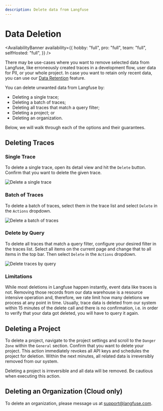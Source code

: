 ```yaml
---
description: Delete data from Langfuse
---
```


# Data Deletion

<AvailabilityBanner
  availability={{
    hobby: "full",
    pro: "full",
    team: "full",
    selfHosted: "full",
  }}
/>

There may be use-cases where you want to remove selected data from Langfuse, like erroneously created traces in a development flow, user data for PII, or your whole project.
In case you want to retain only recent data, you can use our [Data Retention](/docs/data-retention) feature.

You can delete unwanted data from Langfuse by:

- Deleting a single trace;
- Deleting a batch of traces;
- Deleting all traces that match a query filter;
- Deleting a project; or
- Deleting an organization.

Below, we will walk through each of the options and their guarantees.

## Deleting Traces

### Single Trace

To delete a single trace, open its detail view and hit the `Delete` button.
Confirm that you want to delete the given trace.

![Delete a single trace](/images/docs/delete-single-trace.png)

### Batch of Traces

To delete a batch of traces, select them in the trace list and select `Delete` in the `Actions` dropdown.

![Delete a batch of traces](/images/docs/delete-trace-batch.png)

### Delete by Query

To delete all traces that match a query filter, configure your desired filter in the traces list.
Select all items on the current page and change that to all items in the top bar.
Then select `Delete` in the `Actions` dropdown.

![Delete traces by query](/images/docs/delete-filtered-traces.png)

### Limitations

While most deletions in Langfuse happen instantly, event data like traces is not.
Removing those records from our data warehouse is a resource intensive operation and, therefore, we rate limit
how many deletions we process at any point in time.
Usually, trace data is deleted from our system within 15 minutes of the delete call and there is no confirmation, i.e.
in order to verify that your data got deleted, you will have to query it again.

## Deleting a Project

To delete a project, navigate to the project settings and scroll to the `Danger Zone` within the `General` section.
Confirm that you want to delete your project.
This action immediately revokes all API keys and schedules the project for deletion.
Within the next minutes, all related data is irreversibly removed from our system.

<Callout type="warning">
  Deleting a project is irreversible and all data will be removed.
  Be cautious when executing this action.
</Callout>

## Deleting an Organization (Cloud only)

To delete an organization, please message us at support@langfuse.com.
